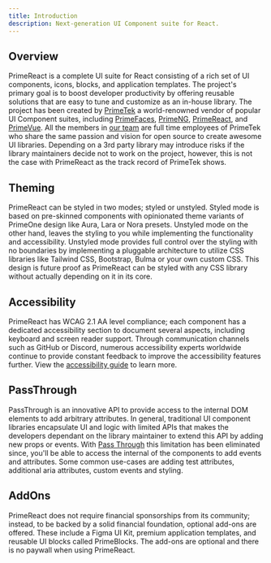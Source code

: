 ```yaml
---
title: Introduction
description: Next-generation UI Component suite for React.
---
```


## Overview

PrimeReact is a complete UI suite for React consisting of a rich set of UI components, icons, blocks, and application templates. The project's primary goal is to boost developer productivity by offering reusable solutions that are easy to tune and customize as an in-house library.
The project has been created by [PrimeTek](https://www.primetek.com.tr) a world-renowned vendor of popular UI Component suites, including [PrimeFaces](https://primefaces.org),
[PrimeNG](https://primeng.org), [PrimeReact](https://primereact.org), and [PrimeVue](https://primevue.org). All the members in [our team](/team) are full time employees of PrimeTek who share the same passion and vision for open
source to create awesome UI libraries. Depending on a 3rd party library may introduce risks if the library maintainers decide not to work on the project, however, this is not the case with PrimeReact as the track record of PrimeTek shows.

## Theming

PrimeReact can be styled in two modes; styled or unstyled. Styled mode is based on pre-skinned components with opinionated theme variants of PrimeOne design like Aura, Lara or Nora presets. Unstyled mode on the other hand, leaves the
styling to you while implementing the functionality and accessibility. Unstyled mode provides full control over the styling with no boundaries by implementing a pluggable architecture to utilize CSS libraries like Tailwind CSS, Bootstrap,
Bulma or your own custom CSS. This design is future proof as PrimeReact can be styled with any CSS library without actually depending on it in its core.

## Accessibility

PrimeReact has WCAG 2.1 AA level compliance; each component has a dedicated accessibility section to document several aspects, including keyboard and screen reader support. Through communication channels such as GitHub or Discord, numerous
accessibility experts worldwide continue to provide constant feedback to improve the accessibility features further. View the [accessibility guide](/guides/accessibility) to learn more.

## PassThrough

PassThrough is an innovative API to provide access to the internal DOM elements to add arbitrary attributes. In general, traditional UI component libraries encapsulate UI and logic with limited APIs that makes the developers dependant on
the library maintainer to extend this API by adding new props or events. With [Pass Through](/docs/passthrough) this limitation has been eliminated since, you'll be able to access the internal of the components to add
events and attributes. Some common use-cases are adding test attributes, additional aria attributes, custom events and styling.

## AddOns

PrimeReact does not require financial sponsorships from its community; instead, to be backed by a solid financial foundation, optional add-ons are offered. These include a Figma UI Kit, premium application templates, and reusable UI blocks
called PrimeBlocks. The add-ons are optional and there is no paywall when using PrimeReact.
